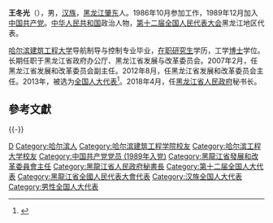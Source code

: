 '''王冬光'''（{{bd|1961年|12月||catIdx=Wang王}}），男，[[汉族|汉族]]，[[黑龙江|黑龙江]][[肇东|肇东]]人。1986年10月参加工作，1989年12月加入[[中国共产党|中国共产党]]。[[中华人民共和国|中华人民共和国]]政治人物，[[第十二届全国人民代表大会|第十二届全国人民代表大会]]黑龙江地区代表。

[[哈尔滨建筑工程大学|哈尔滨建筑工程大学]]导航制导与控制专业毕业，[[在职研究生|在职研究生]]学历，工学[[博士|博士]]学位。长期任职于黑龙江省政府办公厅、黑龙江省发展与改革委员会。2007年2月，任黑龙江省发展和改革委员会副主任。2012年8月，任黑龙江省发展和改革委员会主任。2013年，被选为[[全国人大代表|全国人大代表]]<ref>{{cite news|title=全国人大代表信息-王冬光|url= http://210.82.31.1:8084/delegate/viewDelegate.action?dbid=120522|accessdate=2013-03-28|newspaper=全国人大网}}</ref>。2018年4月，任[[黑龙江省人民政府|黑龙江省人民政府]]秘书长。

==參考文獻==
{{reflist}}

{{-}}
{{start box}}
{{s-gov|prc}}
{{s-before|[[李显刚|李显刚]]}}
{{s-title|[[黑龙江省人民政府|黑龙江省人民政府]]秘书长|2018年4月－2022年3月}}
{{s-after|[[常城_(1967年)|常城]]}}
{{s-before|[[宋希斌|宋希斌]]}}
{{s-title|[[黑龙江省发展和改革委员会|黑龙江省发展和改革委员会]]主任|2011年12月－2018年4月}}
{{s-after|[[張亞中_(1964年)|张亚中]]}}
{{end box}}

{{DEFAULTSORT:Wang王}}
[[Category:王姓|D]]
[[Category:哈尔滨人|Category:哈尔滨人]]
[[Category:哈尔滨建筑工程学院校友|Category:哈尔滨建筑工程学院校友]]
[[Category:哈尔滨工程大学校友|Category:哈尔滨工程大学校友]]
[[Category:中国共产党党员_(1989年入党)|Category:中国共产党党员 (1989年入党)]]
[[Category:黑龍江省發展和改革委員會主任|Category:黑龍江省發展和改革委員會主任]]
[[Category:黑龍江省人民政府秘書長|Category:黑龍江省人民政府秘書長]]
[[Category:第十二届全国人大代表|Category:第十二届全国人大代表]]
[[Category:黑龍江省全國人民代表大會代表|Category:黑龍江省全國人民代表大會代表]]
[[Category:汉族全国人大代表|Category:汉族全国人大代表]]
[[Category:男性全国人大代表|Category:男性全国人大代表]]